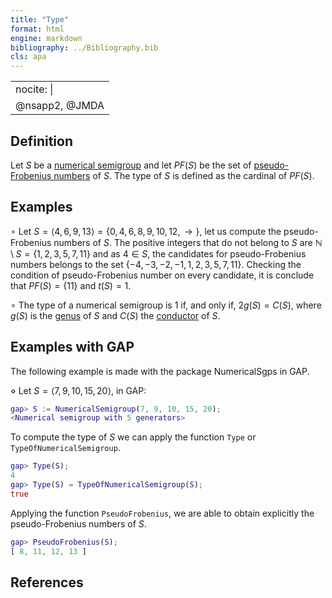```yaml
---
title: "Type"
format: html
engine: markdown
bibliography: ../Bibliography.bib
cls: apa
---
```


---
nocite: |
  @nsapp2, @JMDA
---

## Definition

Let $S$ be a [numerical semigroup](Numerical-semigroup.qmd) and let $PF(S)$ be the set of [pseudo-Frobenius numbers](Pseudo-Frobenius-number.qmd) of $S$. The type of $S$ is defined as the cardinal of $PF(S)$.

## Examples

$\circ$ Let $S = \langle 4, 6, 9, 13 \rangle = \{0, 4, 6, 8, 9, 10, 12, \rightarrow \}$, let us compute the pseudo-Frobenius numbers of $S$. The positive integers that do not belong to $S$ are $\mathbb{N} \setminus S = \{1,2,3,5,7,11\}$ and as $4 \in S$, the candidates for pseudo-Frobenius numbers belongs to the set $\{-4, -3, -2, -1, 1,2,3,5,7,11 \}$. Checking the condition of pseudo-Frobenius number on every candidate, it is conclude that $PF(S) = \{11\}$ and $t(S) = 1$.

$\circ$ The type of a numerical semigroup is $1$ if, and only if, $2g(S) = C(S)$, where $g(S)$ is the [genus](Genus.qmd) of $S$ and $C(S)$ the [conductor](Conductor.qmd) of $S$.

## Examples with GAP

The following example is made with the package NumericalSgps in GAP.

$\diamond$ Let $S = \langle 7, 9, 10, 15, 20 \rangle$, in GAP:

``` gap
gap> S := NumericalSemigroup(7, 9, 10, 15, 20);
<Numerical semigroup with 5 generators>
```

To compute the type of $S$ we can apply the function `Type` or `TypeOfNumericalSemigroup`.

``` gap
gap> Type(S);
4
gap> Type(S) = TypeOfNumericalSemigroup(S);
true
```

Applying the function `PseudoFrobenius`, we are able to obtain explicitly the pseudo-Frobenius numbers of $S$.

``` gap
gap> PseudoFrobenius(S);
[ 8, 11, 12, 13 ]
```

## References

::: {#refs}

:::